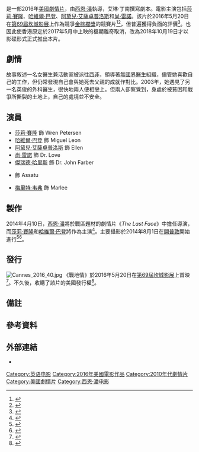 {{noteTA
|G1=Show
|G2=Movie
}}
{{Infobox film
| name           = 戰地情
| original_name  = {{lang|en|''The Last Face''}}
| image          = The Last Face Poster.jpg
| alt            = 
| caption        = 電影海報
| director       = [[西恩·潘|西恩·潘]]
| producer       = {{Plainlist|
* {{link-en|比爾·格伯|Bill Gerber}}
* 麥特·帕爾米耶里
* {{link-en|比爾·波拉德|Bill Pohlad}}
}}
| writer         = 艾琳·丁南
| starring       = {{Plainlist|
* [[莎莉·賽隆|莎莉·賽隆]]
* [[哈維爾·巴登|哈維爾·巴登]]
* [[阿黛兒·艾薩卓普洛斯|阿黛兒·艾薩卓普洛斯]]
* [[尚·雷諾|尚·雷諾]]
}}
| music          = [[漢斯·季默|漢斯·季默]] 
| cinematography = {{link-en|巴瑞·艾克洛德|Barry Ackroyd}}
| editing        = {{link-en|傑·卡西迪|Jay Cassidy}}
| studio         = {{Plainlist|
* FilmHaven Entertainment
* Gerber Pictures
* Matt Palmieri Productions
* River Road Entertainment
}}
| distributor    = {{link-en|薩班資本集團|Saban Capital Group|薩班影業}}（美國）<br>龍祥電影（臺灣）<br>[[鐳射企業|鐳射企業]]（香港）
| released       = {{Film date|2016|5|20|[[第69屆坎城影展|坎城影展]]|2017|3|17|臺灣}}
| runtime        = 132分鐘
| country        = {{USA}}
| language       = 英語
| budget         = 
| gross          = 
| cn_name        = 最后的模样
| hk_name        = 戰地仁心
| tw_name        = 戰地情{{notetag|臺灣前譯作「最後的臉孔」。}}
}}
{{作品名稱|name=''The Last Face''|hk=戰地仁心|tw=戰地情|cn=最后的模样}}是一部2016年[[美國|美國]][[劇情片|劇情片]]，由[[西恩·潘|西恩·潘]]執導，艾琳·丁南撰寫劇本。電影主演包括[[莎莉·賽隆|莎莉·賽隆]]、[[哈維爾·巴登|哈維爾·巴登]]、[[阿黛兒·艾薩卓普洛斯|阿黛兒·艾薩卓普洛斯]]和[[尚·雷諾|尚·雷諾]]。該片於2016年5月20日在[[第69屆坎城影展|第69屆坎城影展]]上作為競爭[[金棕櫚獎|金棕櫚獎]]的競賽片<ref>{{cite web|url=http://www.indiewire.com/article/cannes-live-stream-2016-film-festival-lineup-list|title=Cannes 2016: Live Stream & Full Festival Lineup|date=2016-03-30|publisher=Indiewire|accessdate=2016-05-06|archive-date=2016-05-05|archive-url=https://web.archive.org/web/20160505030458/http://www.indiewire.com/article/cannes-live-stream-2016-film-festival-lineup-list|dead-url=no}}</ref><ref>{{cite web|url=http://variety.com/2016/film/festivals/cannes-film-festival-official-selection-lineup-2016-1201753269/|title=Cannes Film Festival 2016 Lineup: The BFG, Nice Guys, Money Monster|date=2016-04-14|publisher=Variety|author=Peter Debruge, Elsa Keslassy|accessdate=2016-05-06|archive-date=2016-04-23|archive-url=https://web.archive.org/web/20160423225526/http://variety.com/2016/film/festivals/cannes-film-festival-official-selection-lineup-2016-1201753269/|dead-url=no}}</ref>，但普遍獲得負面的評價<ref>{{cite web|url=http://variety.com/2016/film/markets-festivals/sean-penn-last-face-cannes-1201779504/|title=Sean Penn’s ‘The Last Face’ Ripped Apart on Twitter After Cannes Debut|date=May 20, 2016|publisher=Variety|access-date=2017-02-16|archive-date=2016-05-23|archive-url=https://web.archive.org/web/20160523091336/http://variety.com/2016/film/markets-festivals/sean-penn-last-face-cannes-1201779504/|dead-url=no}}</ref>。也因此使香港原定於2017年5月中上映的檔期離奇取消，改為2018年10月19日才以影碟形式正式推出本片。

==劇情==
故事敘述一名女醫生兼活動家被派往[[西非|西非]]，領導著[[無國界醫生|無國界醫生]]組織，儘管她喜歡自己的工作，但仍常發現自己會與她死去父親的成就作對比。2003年，她遇見了另一名英俊的外科醫生，很快地兩人便相戀上。但兩人卻察覺到，身處於被貧困和戰爭所撕裂的土地上，自己的處境並不安全。

==演員==
* [[莎莉·賽隆|莎莉·賽隆]] 飾 Wren Petersen
* [[哈維爾·巴登|哈維爾·巴登]] 飾 Miguel Leon
* [[阿黛兒·艾薩卓普洛斯|阿黛兒·艾薩卓普洛斯]] 飾 Ellen
* [[尚·雷諾|尚·雷諾]] 飾 Dr. Love
* [[傑瑞德·哈里斯|傑瑞德·哈里斯]] 飾 Dr. John Farber
* {{le|斯邦吉尔·玛拉博|Sibongile Mlambo}} 飾 Assatu
* [[梅里特·韦弗|梅里特·韦弗]] 飾 Marlee

==製作==
2014年4月10日，[[西恩·潘|西恩·潘]]將於戰區題材的劇情片《''The Last Face''》中擔任導演，而[[莎莉·賽隆|莎莉·賽隆]]和[[哈維爾·巴登|哈維爾·巴登]]將作為主演<ref>{{cite web |last=Busch |first=Anita |url=http://deadline.com/2014/04/last-face-movie-sean-penn-charlize-theron-javier-bardem-africa-712605/ |title=Sean Penn To Direct Charlize Theron and Javier Bardem In ‘The Last Face’ |publisher=Deadline |date=2014-04-10 |accessdate=2016-05-06 |archive-date=2021-01-16 |archive-url=https://web.archive.org/web/20210116054432/https://deadline.com/2014/04/last-face-movie-sean-penn-charlize-theron-javier-bardem-africa-712605/ |dead-url=no }}</ref>。主要攝影於2014年8月1日在[[開普敦|開普敦]]開始進行<ref>{{cite web |last=Thomas |first=Kate |url=http://www.dailymail.co.uk/tvshowbiz/article-2713198/Charlize-Theron-Javier-Bardem-kick-filming-romantic-drama-The-Last-Face-Cape-Town.html |title=Charlize Theron and Javier Bardem kick off filming for The Last Face in Cape Town |publisher=Dailymail.co.uk |date=2014-08-01 |accessdate=2016-05-06 |archive-date=2016-04-27 |archive-url=https://web.archive.org/web/20160427135254/http://www.dailymail.co.uk/tvshowbiz/article-2713198/Charlize-Theron-Javier-Bardem-kick-filming-romantic-drama-The-Last-Face-Cape-Town.html |dead-url=no }}</ref><ref>{{cite web |url=http://www.ssninsider.com/on-the-set-for-81114-jurassic-world-wraps-the-last-face-starts/ |title=On The Set For 8/11/14: ‘Jurassic World’ Wraps, ‘The Last Face’ Starts |publisher=SSN Insider |date=2014-08-11 |accessdate=2016-05-06 |deadurl=yes |archiveurl=https://web.archive.org/web/20141021035834/http://www.ssninsider.com/on-the-set-for-81114-jurassic-world-wraps-the-last-face-starts/ |archivedate=2014-10-21 }}</ref>。

==發行==
[[File:Cannes_2016_40.jpg|thumb]]
《戰地情》於2016年5月20日在[[第69屆坎城影展|第69屆坎城影展]]上首映<ref>{{cite web |author=Owen Gleiberman |url=http://variety.com/2016/film/festivals/cannes-the-last-face-sean-penn-charlize-theron-1201779501/ |title=Cannes review: Charlize Theron in Sean Penn’s The Last Face’ |publisher=Variety |date=2016-05-20 |accessdate=2016-05-21 |archive-date=2018-06-19 |archive-url=https://web.archive.org/web/20180619085947/https://variety.com/2016/film/festivals/cannes-the-last-face-sean-penn-charlize-theron-1201779501/ |dead-url=no }}</ref>。不久後，{{link-en|薩班資本集團|Saban Capital Group|薩班影業}}收購了該片的美國發行權<ref>{{cite web|url=http://deadline.com/2016/09/saban-films-sean-penns-the-last-face-release-date-1201815533/|title=Saban Films To Distribute Sean Penn’s ‘The Last Face’|website=[[Deadline.com|Deadline.com]]|first=Anita|last=Busch|date=September 8, 2016|accessdate=September 8, 2016|archive-date=2020-11-26|archive-url=https://web.archive.org/web/20201126133346/https://deadline.com/2016/09/saban-films-sean-penns-the-last-face-release-date-1201815533/|dead-url=no}}</ref>。

==備註==
<div class="references-small">
{{notefoot}}
</div>

==參考資料==
{{Reflist|30em}}

==外部連結==
* {{IMDb title|3286560|The Last Face}}

{{Sean Penn}}
{{DEFAULTSORT:Last Face, The}}
[[Category:英语电影|Category:英语电影]]
[[Category:2016年美國電影作品|Category:2016年美國電影作品]]
[[Category:2010年代劇情片|Category:2010年代劇情片]]
[[Category:美國劇情片|Category:美國劇情片]]
[[Category:西恩·潘电影|Category:西恩·潘电影]]